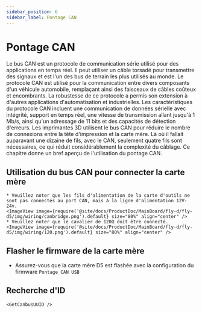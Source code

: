 ```yaml
---
sidebar_position: 6
sidebar_label: Pontage CAN
---
```






# Pontage CAN

Le bus CAN est un protocole de communication série utilisé pour des applications en temps réel. Il peut utiliser un câble torsadé pour transmettre des signaux et est l'un des bus de terrain les plus utilisés au monde. Le protocole CAN est utilisé pour la communication entre divers composants d'un véhicule automobile, remplaçant ainsi des faisceaux de câbles coûteux et encombrants. La robustesse de ce protocole a permis son extension à d'autres applications d'automatisation et industrielles. Les caractéristiques du protocole CAN incluent une communication de données sérielle avec intégrité, support en temps réel, une vitesse de transmission allant jusqu'à 1 Mb/s, ainsi qu'un adressage de 11 bits et des capacités de détection d'erreurs.
Les imprimantes 3D utilisent le bus CAN pour réduire le nombre de connexions entre la tête d'impression et la carte mère. Là où il fallait auparavant une dizaine de fils, avec le CAN, seulement quatre fils sont nécessaires, ce qui réduit considérablement la complexité du câblage.
Ce chapitre donne un bref aperçu de l'utilisation du pontage CAN.

## Utilisation du bus CAN pour connecter la carte mère

    * Veuillez noter que les fils d'alimentation de la carte d'outils ne sont pas connectés au port CAN, mais à la ligne d'alimentation 12V-24v.
    <ImageView image={require('@site/docs/ProductDoc/MainBoard/fly-d/fly-d5/img/wiring/canbridge.png').default} size="80%" align="center" />
    * Veuillez noter que le cavalier de 120Ω doit être connecté.
    <ImageView image={require('@site/docs/ProductDoc/MainBoard/fly-d/fly-d5/img/wiring/120.png').default} size="80%" align="center" />

## Flasher le firmware de la carte mère

* Assurez-vous que la carte mère D5 est flashée avec la configuration du firmware `Pontage CAN USB`


## Recherche d'ID

    <GetCanbusUUID />